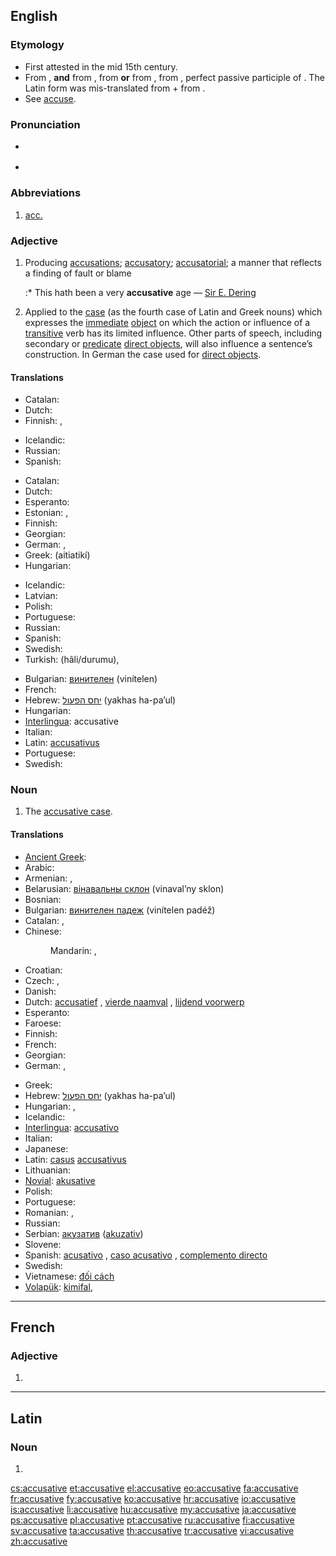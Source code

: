 ==English==
{{wikipedia}}

===Etymology===
* First attested in the mid 15th century.
* From {{etyl|enm}}, '''and''' from {{etyl|xno}} {{term|accusatif|lang=xno}}, from {{etyl|frm}} {{term|acusatif|lang=frm}} '''or''' from {{etyl|la}} {{term|accusativus|accūsātīvus|of accusing|lang=la}}, from {{term|accusatus|lang=la}}, perfect passive participle of {{term|accuso|accūsō|lang=la}}. The Latin form was mis-translated from {{etyl|grc}} {{term|aitiatike|lang=grc}} + {{term|ptosis|ptōsis|case of that which was caused|lang=grc}} from {{term|aitia||accusation or cause|lang=grc}}. {{rfscript|grc}}
* See [[accuse]].

===Pronunciation===
* {{a|US}} {{IPA|/ə.ˈkju.zə.tɪv/}}
* {{audio|en-us-accusative.ogg|Audio (US)}}

===Abbreviations===
# [[acc.]]

===Adjective===
{{en-adj|-}}

# Producing [[accusation]]s; [[accusatory]]; [[accusatorial]]; a manner that reflects a finding of fault or blame
#:* This hath been a very '''accusative''' age &mdash; [[w:Sir E. Dering|Sir E. Dering]]
# {{context|grammar}} Applied to the [[case]] (as the fourth case of Latin and Greek nouns) which expresses the [[immediate]] [[direct object|object]] on which the action or influence of a [[transitive]] verb has its limited influence. Other parts of speech, including secondary or [[predicate]] [[direct object]]s, will also influence a sentence’s construction. In German the case used for [[direct object]]s.

====Translations====
{{trans-top|producing accusations; accusatory}}
* Catalan: {{t|ca|acusatiu}}
* Dutch: {{t-|nl|beschuldigend}}
* Finnish: {{t-|fi|syyttävä}}, {{t|fi|syyttelevä}}
{{trans-mid}}
* Icelandic: {{t+|is|ásaka|m|f|n|alt=ásakandi}}
* Russian: {{t|ru|обвинительный|tr=obvinítel’nyj}}
* Spanish: {{t+|es|acusativo}}
{{trans-bottom}}

{{trans-top|related to accusative case}}
* Catalan: {{t|ca|acusatiu}}
* Dutch: {{t+|nl|accusatief}}
* Esperanto: {{t|eo|akuzativa}}
* Estonian: {{t|et|sihitav}}, {{t|et|akusatiiv}}
* Finnish: {{t+|fi|akkusatiivi|alt=akkusatiivi-}}
* Georgian: {{t|ka|ბრალდებითი|sc=Geor|xs=Georgian}}
* German: {{t|de|Akkusativ-}}, {{t|de|akkusativisch}}
* Greek: {{t+|el|αιτιατική|f}} (aitiatikí)
* Hungarian: {{t+|hu|tárgyeset}}
{{trans-mid}}
* Icelandic: {{t+|is|þolfall|alt=þolfalls-}}
* Latvian: {{t|lv|akuzatīvs|m}}
* Polish: {{t|pl|biernikowy}}
* Portuguese: {{t+|pt|acusativo}}
* Russian: {{t+|ru|винительный|tr=vinítel’nyj}}
* Spanish: {{t+|es|acusativo}}
* Swedish: {{t+|sv|ackusativ}}
* Turkish: {{t|tr|belirtme}} (hâli/durumu), {{t|tr|-i hali|alt=-i hâli}}
{{trans-bottom}}

{{checktrans-top}}
* Bulgarian: [[винителен]] (vinítelen)
* French: {{t+|fr|accusatif}}
* Hebrew: [[יחס הפעול]] (yakhas ha-pa’ul)
* Hungarian: {{t+|hu|tárgy}}
* [[Interlingua]]: accusative
* Italian: {{t+|it|accusativo}}
* Latin: [[accusativus]]
* Portuguese: {{t+|pt|acusativo}}
* Swedish: {{t+|sv|ackusativ}}
{{trans-bottom}}

===Noun===
{{en-noun}}

# {{context|grammar}} The [[accusative case]].

====Translations====
{{trans-top|accusative case}}
* [[Ancient Greek]]: {{tø|grc|αἰτιατική πτῶσις|tr=aitiatikē ptōsis|sc=polytonic}}
* Arabic: {{t|ar|منصوب|m|tr=manSuub}}
* Armenian: {{t|hy|հայցական|tr=hayc’akan}}, {{t-|hy|հայցական հոլով|tr=hayc'akan holov}}
* Belarusian: [[вінавальны склон]] (vinaval’ny sklon) {{m}}
* Bosnian: {{t-|bs|akuzativ|m}}
* Bulgarian: [[винителен падеж]] (vinítelen padéž) {{m}}
* Catalan: {{t|ca|acusatiu|m}}, {{t|ca|cas acusatiu|m}}
* Chinese:
*: Mandarin: {{t|cmn|賓格|sc=Hani}},  {{t|cmn|宾格|tr=bīngé|sc=Hani}}
* Croatian: {{t+|hr|akuzativ|m}}
* Czech: {{t-|cs|čtvrtý pád|m}}, {{t-|cs|akuzativ|m}}
* Danish: {{t|da|akkusativ}}
* Dutch: [[accusatief]] {{m}}, [[vierde naamval]] {{m}}, [[lijdend voorwerp]] {{n}}
* Esperanto: {{t-|eo|akuzativo|xs=Esperanto}}
* Faroese: {{t|fo|hvønnfall|n}}
* Finnish: {{t+|fi|akkusatiivi}}
* French: {{t+|fr|accusatif|m}}
* Georgian: {{t|ka|ბრალდებითი ბრუნვა|tr=braldebit'i brunva|sc=Geor}}
* German: {{t+|de|Akkusativ|m}}, {{t+|de|Wenfall|m}}
{{trans-mid}}
* Greek: {{t+|el|αιτιατική|f}}
* Hebrew: [[יחס הפעול]] (yakhas ha-pa’ul) {{m}}
* Hungarian: {{t+|hu|tárgyeset}}, {{t|hu|akkuzatívusz}}
* Icelandic: {{t+|is|þolfall|n}}
* [[Interlingua]]: [[accusativo]]
* Italian: {{t+|it|accusativo|m}}
* Japanese: {{t+|ja|対格|tr=たいかく, taikakú}}
* Latin: [[casus]] [[accusativus]] {{m}}
* Lithuanian: {{t+|lt|galininkas|m|xs=Lithuanian}}
* [[Novial]]: [[akusative]]
* Polish: {{t+|pl|biernik|m}}
* Portuguese: {{t+|pt|acusativo|m}}
* Romanian: {{t|ro|acuzativ|n}}, {{t|ro|caz acuzativ|n}}
* Russian: {{t+|ru|винительный падеж|m|tr=vinítel’nyj padéž}}
* Serbian: [[акузатив]] ([[akuzativ]]) {{m}}
* Slovene: {{t+|sl|tožilnik|m}}
* Spanish: [[acusativo]] {{m}}, [[caso acusativo]] {{m}}, [[complemento directo]] {{m}}
* Swedish: {{t+|sv|ackusativ|c}}
* Vietnamese: [[đối cách]]
* [[Volapük]]: [[kimifal]], {{t|vo|kusatif}}
{{trans-bottom}}

----

==French==

===Adjective===
{{fr-adj-form}} {{f}}

# {{feminine of|accusatif|lang=fr}}

----

==Latin==

===Noun===
{{la-noun-form|accūsātīve}}

# {{inflection of|accusativus|accūsātīvus|voc|s|lang=la}}

[[cs:accusative]]
[[et:accusative]]
[[el:accusative]]
[[eo:accusative]]
[[fa:accusative]]
[[fr:accusative]]
[[fy:accusative]]
[[ko:accusative]]
[[hr:accusative]]
[[io:accusative]]
[[is:accusative]]
[[li:accusative]]
[[hu:accusative]]
[[my:accusative]]
[[ja:accusative]]
[[ps:accusative]]
[[pl:accusative]]
[[pt:accusative]]
[[ru:accusative]]
[[fi:accusative]]
[[sv:accusative]]
[[ta:accusative]]
[[th:accusative]]
[[tr:accusative]]
[[vi:accusative]]
[[zh:accusative]]